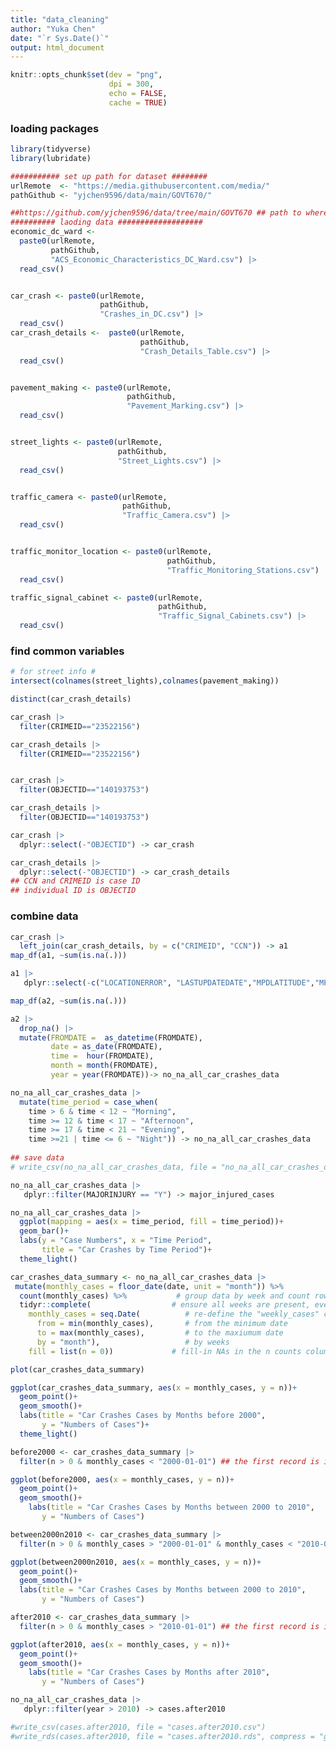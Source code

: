 ```yaml
---
title: "data_cleaning"
author: "Yuka Chen"
date: "`r Sys.Date()`"
output: html_document
---
```


```r
knitr::opts_chunk$set(dev = "png",
                      dpi = 300,
                      echo = FALSE,
                      cache = TRUE)
```
### loading packages 
```r
library(tidyverse)
library(lubridate)
```


```r
########### set up path for dataset ########
urlRemote  <- "https://media.githubusercontent.com/media/"
pathGithub <- "yjchen9596/data/main/GOVT670/" 

##https://github.com/yjchen9596/data/tree/main/GOVT670 ## path to where I store the data
########## laoding data ###################
economic_dc_ward <- 
  paste0(urlRemote,
         pathGithub, 
         "ACS_Economic_Characteristics_DC_Ward.csv") |> 
  read_csv()


car_crash <- paste0(urlRemote,
                    pathGithub,
                    "Crashes_in_DC.csv") |> 
  read_csv()
car_crash_details <-  paste0(urlRemote, 
                             pathGithub, 
                             "Crash_Details_Table.csv") |> 
  read_csv()


pavement_making <- paste0(urlRemote,
                          pathGithub,
                          "Pavement_Marking.csv") |> 
  read_csv()


street_lights <- paste0(urlRemote,
                        pathGithub,
                        "Street_Lights.csv") |> 
  read_csv()


traffic_camera <- paste0(urlRemote,
                         pathGithub,
                         "Traffic_Camera.csv") |> 
  read_csv()


traffic_monitor_location <- paste0(urlRemote,
                                   pathGithub,
                                   "Traffic_Monitoring_Stations.csv") |> 
  read_csv()

traffic_signal_cabinet <- paste0(urlRemote,
                                 pathGithub,
                                 "Traffic_Signal_Cabinets.csv") |> 
  read_csv()
```

### find common variables
```r
# for street info #
intersect(colnames(street_lights),colnames(pavement_making))
```


```r

distinct(car_crash_details)

car_crash |> 
  filter(CRIMEID=="23522156")

car_crash_details |> 
  filter(CRIMEID=="23522156")


car_crash |> 
  filter(OBJECTID=="140193753")

car_crash_details |> 
  filter(OBJECTID=="140193753")

car_crash |> 
  dplyr::select(-"OBJECTID") -> car_crash

car_crash_details |> 
  dplyr::select(-"OBJECTID") -> car_crash_details
## CCN and CRIMEID is case ID
## individual ID is OBJECTID
```


### combine data
```r
car_crash |> 
  left_join(car_crash_details, by = c("CRIMEID", "CCN")) -> a1
map_df(a1, ~sum(is.na(.)))

```


```r
a1 |> 
   dplyr::select(-c("LOCATIONERROR", "LASTUPDATEDATE","MPDLATITUDE","MPDLONGITUDE","STREETSEGID", "TODATE","EVENTID","MAR_ADDRESS", "ROADWAYSEGID", "MPDGEOX","MPDGEOY")) -> a2

map_df(a2, ~sum(is.na(.)))
```


```r
a2 |> 
  drop_na() |> 
  mutate(FROMDATE =  as_datetime(FROMDATE),
         date = as_date(FROMDATE),
         time =  hour(FROMDATE),
         month = month(FROMDATE),
         year = year(FROMDATE))-> no_na_all_car_crashes_data

no_na_all_car_crashes_data |> 
  mutate(time_period = case_when(
    time > 6 & time < 12 ~ "Morning",
    time >= 12 & time < 17 ~ "Afternoon",
    time >= 17 & time < 21 ~ "Evening",
    time >=21 | time <= 6 ~ "Night")) -> no_na_all_car_crashes_data
  
## save data
# write_csv(no_na_all_car_crashes_data, file = "no_na_all_car_crashes_data.csv")
```

```r
no_na_all_car_crashes_data |> 
   dplyr::filter(MAJORINJURY == "Y") -> major_injured_cases
```

```r
no_na_all_car_crashes_data |> 
  ggplot(mapping = aes(x = time_period, fill = time_period))+
  geom_bar()+
  labs(y = "Case Numbers", x = "Time Period",
       title = "Car Crashes by Time Period")+
  theme_light()
```


```r
car_crashes_data_summary <- no_na_all_car_crashes_data |> 
 mutate(monthly_cases = floor_date(date, unit = "month")) %>%            
  count(monthly_cases) %>%           # group data by week and count rows per group (creates column 'n')
  tidyr::complete(                  # ensure all weeks are present, even those with no cases reported
    monthly_cases = seq.Date(          # re-define the "weekly_cases" column as a complete sequence,
      from = min(monthly_cases),       # from the minimum date
      to = max(monthly_cases),         # to the maxiumum date
      by = "month"),                   # by weeks
    fill = list(n = 0))             # fill-in NAs in the n counts column with 0

```

```r
plot(car_crashes_data_summary)

ggplot(car_crashes_data_summary, aes(x = monthly_cases, y = n))+
  geom_point()+
  geom_smooth()+
  labs(title = "Car Crashes Cases by Months before 2000",
       y = "Numbers of Cases")+
  theme_light()
```


```r
before2000 <- car_crashes_data_summary |> 
  filter(n > 0 & monthly_cases < "2000-01-01") ## the first record is in 1900

ggplot(before2000, aes(x = monthly_cases, y = n))+
  geom_point()+
  geom_smooth()+
    labs(title = "Car Crashes Cases by Months between 2000 to 2010",
       y = "Numbers of Cases")
```

```r
between2000n2010 <- car_crashes_data_summary |> 
  filter(n > 0 & monthly_cases > "2000-01-01" & monthly_cases < "2010-01-01") ## the first record is in 1900

ggplot(between2000n2010, aes(x = monthly_cases, y = n))+
  geom_point()+
  geom_smooth()+
  labs(title = "Car Crashes Cases by Months between 2000 to 2010",
       y = "Numbers of Cases")
```


```r
after2010 <- car_crashes_data_summary |> 
  filter(n > 0 & monthly_cases > "2010-01-01") ## the first record is in 1900

ggplot(after2010, aes(x = monthly_cases, y = n))+
  geom_point()+
  geom_smooth()+
    labs(title = "Car Crashes Cases by Months after 2010",
       y = "Numbers of Cases")
```

```r

no_na_all_car_crashes_data |> 
   dplyr::filter(year > 2010) -> cases.after2010

#write_csv(cases.after2010, file = "cases.after2010.csv")
#write_rds(cases.after2010, file = "cases.after2010.rds", compress = "gz")
```

